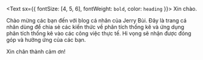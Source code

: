 <Text sx={{ fontSize: [4, 5, 6], fontWeight: `bold`, color: `heading` }}>
  Xin chào.
</Text>

Chào mừng các bạn đến với blog cá nhân của Jerry Bùi. Đây là trang cá nhân dùng để chia sẻ các kiến thức về phân tích thống kê và ứng dụng phân tích thống kê vào các công việc thực tế. Hi vọng sẽ nhận được đóng góp và hưởng ứng của các bạn.

Xin chân thành cảm ơn!